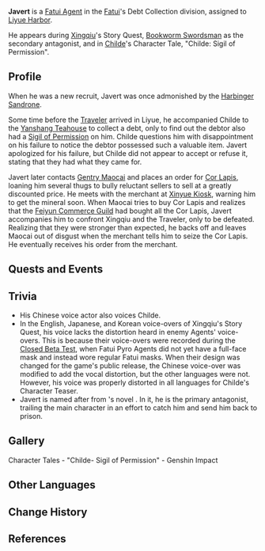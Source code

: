 {{Character Infobox
|image            = Enemy Fatui Pyro Agent.png
|type             = Quest NPC
|affiliation      = Fatui
|region           = Liyue
|region2          = Snezhnaya
|voiceCN          = [https://zh.moegirl.org.cn/鱼冻 Yudong ({{zh|鱼冻}})]<ref name="childe pv">Official Genshin Impact Chinese Website: [https://ys.mihoyo.com/main/news/detail/11511 {{zh|《原神》新角色「公子」预告PV-「百无禁忌」}}]</ref>
}}
'''Javert''' is a [[Fatui Agent]] in the [[Fatui]]'s Debt Collection division, assigned to [[Liyue Harbor]].

He appears during [[Xingqiu]]'s Story Quest, [[Bookworm Swordsman]] as the secondary antagonist, and in [[Childe]]'s Character Tale, "Childe: Sigil of Permission".

==Profile==
When he was a new recruit, Javert was once admonished by the [[Harbinger]] [[Sandrone]].

Some time before the [[Traveler]] arrived in Liyue, he accompanied Childe to the [[Yanshang Teahouse]] to collect a debt, only to find out the debtor also had a [[Sigil of Permission]] on him. Childe questions him with disappointment on his failure to notice the debtor possessed such a valuable item. Javert apologized for his failure, but Childe did not appear to accept or refuse it, stating that they had what they came for.

Javert later contacts [[Gentry Maocai]] and places an order for [[Cor Lapis]], loaning him several thugs to bully reluctant sellers to sell at a greatly discounted price. He meets with the merchant at [[Xinyue Kiosk]], warning him to get the mineral soon. When Maocai tries to buy Cor Lapis and realizes that the [[Feiyun Commerce Guild]] had bought all the Cor Lapis, Javert accompanies him to confront Xingqiu and the Traveler, only to be defeated. Realizing that they were stronger than expected, he backs off and leaves Maocai out of disgust when the merchant tells him to seize the Cor Lapis. He eventually receives his order from the merchant.

==Quests and Events==
{{Quests and Events}}

==Trivia==
* His Chinese voice actor also voices Childe.
* In the English, Japanese, and Korean voice-overs of Xingqiu's Story Quest, his voice lacks the distortion heard in enemy Agents' voice-overs. This is because their voice-overs were recorded during the [[Version|Closed Beta Test]], when Fatui Pyro Agents did not yet have a full-face mask and instead wore regular Fatui masks. When their design was changed for the game's public release, the Chinese voice-over was modified to add the vocal distortion, but the other languages were not. However, his voice was properly distorted in all languages for Childe's Character Teaser.
* Javert is named after {{w|Javert|Inspecteur Javert}} from {{w|Victor Hugo}}'s novel ''{{w|Les Misérables}}''. In it, he is the primary antagonist, trailing the main character in an effort to catch him and send him back to prison.

==Gallery==
<gallery>
Character Tales - "Childe- Sigil of Permission" - Genshin Impact
</gallery>

==Other Languages==
{{Other Languages|default_hidden = 1
|en       = Javert
|zhs      = 沙威
|zhs_rm   = Shāwēi
|zht      = 沙威
|zht_rm   = Shāwēi
|ja       = ジャバート
|ja_rm    = Jabaato
|ko       = 자베르
|ko_rm    = Jabereu
|es       = Javert
|fr       = Javert
|ru       = Жаверт
|th       = Javert
|vi       = Javert
|de       = Javert
|id       = Javert
|pt       = Javert
|tr       = 
|it       = 
}}

==Change History==
{{Change History|1.0}}

==References==
{{Reflist}}